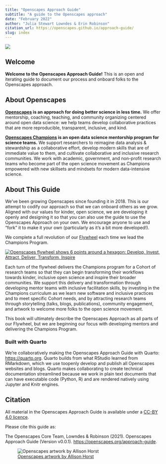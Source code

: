 ```yaml
---
title: "Openscapes Approach Guide"
subtitle: "A guide to the Openscapes approach" 
date: "February 2022"
author: "Julia Stewart Lowndes & Erin Robinson"
citation_url: https://openscapes.github.io/approach-guide/
slug: index
---
```


![](images/horst-openscapes-mentors.jpg) 

## Welcome

**Welcome to the Openscapes Approach Guide!** This is an open and iterating guide to document our process and onboard folks to the Openscapes approach. 

## About Openscapes

**[Openscapes](https://openscapes.org) is an approach for doing better science in less time.** We offer mentorship, coaching, teaching, and community organizing centered around open data science: we help teams develop collaborative practices that are more reproducible, transparent, inclusive, and kind. 

**[Openscapes Champions](https://openscapes.org/champions) is an open data science mentorship program for science teams.** We support researchers to reimagine data analysis & stewardship as a collaborative effort, develop modern skills that are of immediate value to them, and cultivate collaborative and inclusive research communities. We work with academic, government, and non-profit research teams who become part of the open science movement as Champions empowered with new skillsets and mindsets for modern data-intensive science. 

## About This Guide

We've been growing Openscapes since founding it in 2018. This is our attempt to codify our approach so that we can onboard others as we grow. Aligned with our values for kinder, open science, we are developing it openly and designing it so that you can also use the guide to use the Openscapes Approach on your own. We encourage anyone to use and "fork" it to make it your own (particularly as it's a bit more developed!). 

We complete a full revolution of our [Flywheel](https://www.jimcollins.com/concepts/the-flywheel.html) each time we lead the Champions Program. 

[![Openscapes flywheel shows 6 points around a hexagon: Develop, Invest, Attract, Deliver, Transform, Inspire](images/openscapes-flywheel.png){fig.alt="Openscapes flywheel shows 6 points around a hexagon: Develop, Invest, Attract, Deliver, Transform, Inspire"}](https://openscapes.org)


Each turn of the flywheel delivers the Champions program for a Cohort of research teams so that they can begin transforming their workflows towards kinder, inclusive open science and inspire their broader communities. We support this delivery and transformation through developing mentor teams with inclusive facilitation skills, by investing in the Champions curriculum as we learn new software and inclusive practices and to meet specific Cohort needs, and by attracting research teams through storytelling (talks, blogs, publications), community engagement, and artwork to welcome more folks to the open science movement. 

This book will ultimately describe the Openscapes Approach as all parts of our Flywheel, but we are beginning our focus with developing mentors and delivering the Champions Program. 


### Built with Quarto

We're collaboratively making the Openscapes Approach Guide with Quarto: <https://quarto.org>. Quarto builds from what RStudio learned from RMarkdown, which we use toopenly develop and publish all Openscapes websites and blogs. Quarto makes collaborating to create technical documentation streamlined because we work in plain text documents that can have executable code (Python, R) and are rendered natively using Jupyter and Knitr engines.

## Citation 

All material in the Openscapes Approach Guide is available under a [CC-BY 4.0 licence](https://github.com/Openscapes/approach-guide/blob/main/LICENSE.md).

Please cite this guide as: 

The Openscapes Core Team, Lowndes & Robinson (2021). Openscapes Approach Guide (Version v0.0.1). <https://openscapes.org/approach-guide>.

![[Openscapes artwork by Allison Horst](https://www.openscapes.org/gallery/)](images/horst-openscapes-mentors.jpg)